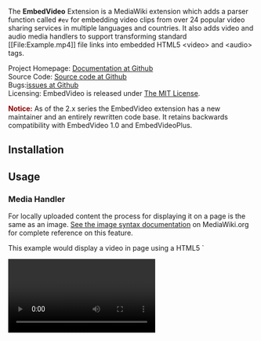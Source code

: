 {{TNT|Extension
|name        = EmbedVideo
|license     = MIT
|status      = stable
|type        = parser function
|author      = Alexia E. Smith ([[User:Alexia E. Smith|Alexia E. Smith]]), Andrew Whitworth ([[User:Whiteknight|Whiteknight]]), Jim R. Wilson ([[User:Jimbojw|Jimbojw]]), and Mohammad Derakhshani ([[User:Mderakhs|Mderakhs]])
|version     = 2.6.1
|update      = 2017-04-25
|mediawiki   = 1.25+
|php         = 5.4+(5.3 up to EmbedVideo 2.2.1)
|download    = {{TNT|GithubDownload|HydraWiki|mediawiki-embedvideo}}
|hook1       = ParserFirstCallInit
|description = Adds a parser function called <code>#ev</code> for embedding video clips from popular video sharing services.
|example     = [http://help.gamepedia.com/Extension:EmbedVideo/Example Gamepedia Help Wiki]
|vagrant-role      = embedvideo
}}

The '''EmbedVideo''' Extension is a MediaWiki extension which adds a parser function called <code>#ev</code> for embedding video clips from over 24 popular video sharing services in multiple languages and countries.  It also adds video and audio media handlers to support transforming standard <nowiki>[[File:Example.mp4]]</nowiki> file links into embedded HTML5 <nowiki><video></nowiki> and <nowiki><audio></nowiki> tags.

;Project Homepage: [https://github.com/HydraWiki/mediawiki-embedvideo Documentation at Github]
;Source Code: [https://github.com/HydraWiki/mediawiki-embedvideo Source code at Github]
;Bugs:[https://github.com/HydraWiki/mediawiki-embedvideo/issues issues at Github]
;Licensing: EmbedVideo is released under [http://www.opensource.org/licenses/mit-license.php The MIT License].

<span style="font-weight: bold; color: darkred;">Notice:</span> As of the 2.x series the EmbedVideo extension has a new maintainer and an entirely rewritten code base.  It retains backwards compatibility with EmbedVideo 1.0 and EmbedVideoPlus.

==Installation==

{{TNT|ExtensionInstall
 |registration=required
 |download-link=[https://github.com/HydraWiki/mediawiki-embedvideo/archive/v2.6.0.zip Download]
}}

==Usage==

=== Media Handler ===
For locally uploaded content the process for displaying it on a page is the same as an image.  [https://www.mediawiki.org/wiki/Help:Images#Syntax See the image syntax documentation] on MediaWiki.org for complete reference on this feature.

This example would display a video in page using a HTML5 `<video>` tag.

<pre><nowiki>[[File:Example.mp4]]</nowiki></pre>

To specify the start and end timestamps in the media use the start and end parameters.  The timestamp can be formatted as one of: ss, :ss, mm:ss, hh:mm:ss, or dd:hh:mm:ss.

<pre><nowiki>[[File:Example.mp4|start=2|end=6]]</nowiki></pre>

=== Tags ===

The EmbedVideo parser function expects to be called in any of the following ways:

====#ev - Classic Parser Tag====
* <code><nowiki>{{#ev:service|id}}</nowiki></code>
* <code><nowiki>{{#ev:service|id|dimensions}}</nowiki></code>
* <code><nowiki>{{#ev:service|id|dimensions|alignment}}</nowiki></code>
* <code><nowiki>{{#ev:service|id|dimensions|alignment|description}}</nowiki></code>
* <code><nowiki>{{#ev:service|id|dimensions|alignment|description|container}}</nowiki></code>
* <code><nowiki>{{#ev:service|id|dimensions|alignment|description|container|urlargs}}</nowiki></code>
* <code><nowiki>{{#ev:service|id|dimensions|alignment|description|container|urlargs|autoresize}}</nowiki></code>
* <code><nowiki>{{#ev:service|id|dimensions|alignment|description|container|urlargs|autoresize|valignment}}</nowiki></code>

However, if needed optional arguments may be left blank by not putting anything between the pipes:
* <code><nowiki>{{#ev:service|id|||description}}</nowiki></code>

====#evt - Parser Tag for Templates====
The <nowiki>#evt</nowiki> parser tag allows for key=value pairs which allows for easier templating and readability.

<pre><nowiki>{{#evt:
service=youtube
|id=https://www.youtube.com/watch?v=pSsYTj9kCHE
|alignment=right
}}</nowiki></pre>

====#evu - Parser Tag for URLs====
The <nowiki>#evu</nowiki> parser tag is like the <nowiki>#evt</nowiki> tag, but its first parameter is a URL that will be parsed to determine the service automatically.

<pre><nowiki>{{#evu:https://www.youtube.com/watch?v=pSsYTj9kCHE
|alignment=right
}}</nowiki></pre>

====<embedvideo> - Tag Hook====
Videos can easily be embedded with the <nowiki><embedvideo></embedvideo></nowiki> tag hook.  The ID/URL goes as the input between the tags and parameters can be added as the tag arguments.

<pre><nowiki><embedvideo service="youtube">https://www.youtube.com/watch?v=pSsYTj9kCHE</embedvideo></nowiki></pre>

=== Attributes for Parser Tags ===

{| class="wikitable"
|-
! Attribute
! Description
|-
| <code>service="<nowiki>(See Supported Services below.)</nowiki>"</code>
| '''Required:''' yes
:The video service to call.
|-
| <code>id="<nowiki>[id|url]</nowiki>"</code>
| '''Required:''' yes
:The raw ID of the video or URL from the player page.
|-
| <code>dimensions="<nowiki>[WIDTH|WIDTHxHEIGHT|xHEIGHT]</nowiki>"</code>
| '''Required:''' no, '''Default:''' <code>640</code>
:Dimensions in pixels to size the embed container.  The standard format is width x height where either can be omitted, but the <code>x</code> must proceed height to indicate it as the height.
:Examples: <code>480</code>, <code>480x320</code>, <code>x320</code>.  If the height is not provided it will be calculated automatically from the width and service default ratio.
:Some services such as ''Gfycat'' do not have standard heights and should be specified for each embed.  <code>$wgEmbedVideoDefaultWidth</code> can be set in <code>LocalSettings.php</code> to override the default width.
|-
| <code>alignment="<nowiki>[left|center|right|inline]</nowiki>"</code>
| '''Required:''' no, '''Default:''' <code>none</code>
:Align the placement of the video either to the left, centered, or to the right. Inline will allow multiple videos to display side by side without forced line breaks.
|-
| <code>description="<nowiki>[wiki text]</nowiki>"</code>
| '''Required:''' no, '''Default:''' <code>none</code>
:Display a description under the embed container.
|-
| <code>container="<nowiki>[frame]</nowiki>"</code>
| '''Required:''' no, '''Default:''' <code>none</code>
:Specifies the container type to use for the embed.
::<code>frame</code>: Wrap the video player in a Mediawiki thumbnail box.
|-
| <code>urlargs="<nowiki>modestbranding=1&version=3</nowiki>"</code>
| '''Required:''' no, '''Default:''' <code>none</code>
:Allows extra URL arguments to be appended to the generated embed URL.  This is useful for obscure options only supported on one service.
|-
| <code>autoresize="<nowiki>false</nowiki>"</code>
| '''Required:''' no, '''Default:''' <code>true</code>
:Automatically resize videos when their size will cause them to break outside of their container element.
|-
| <code>valignment="<nowiki>[top|middle|bottom|baseline]</nowiki>"</code>
| '''Required:''' no, '''Default:''' <code>none</code>
:Align the vertical placement of the video either to the top, middle, bottom, or baseline of the parent element.  Using this parameter forces the alignment parameter to be inline.
|}

=== Examples ===

[[File:EmbedVideoExample1.jpg|thumb|Example #1]]

For example, a video from YouTube uses the 'youtube' service selector. You can specify either the raw ID:
<pre>{{#ev:youtube|pSsYTj9kCHE}}</pre>
Or specify the full URL:
<pre>{{#ev:youtube|https://www.youtube.com/watch?v=pSsYTj9kCHE}}</pre>



[[File:EmbedVideoExample2.jpg|thumb|Example #2]]






To display the same video as a right aligned large thumbnail with a description:
<pre>{{#ev:youtube|https://www.youtube.com/watch?v=pSsYTj9kCHE|1000|right|Let eet GO|frame}}</pre>

For YouTube to have the video start at a specific time code utilize the urlargs(URL arguments) parameter.  Take the rest of the URL arguments from the custom URL and place them into the urlargs.  Please note that not all video services support extra URL arguments or may have different keys for their URL arguments.
<pre>https://www.youtube.com/watch?v=pSsYTj9kCHE&start=76</pre>
<pre>{{#ev:youtube|https://www.youtube.com/watch?v=pSsYTj9kCHE|||||start=76}}</pre>

URL arguments can be used to chop up a video and loop it:
<pre>https://www.youtube.com/watch?v=pSsYTj9kCHE&start=160&end=180&loop=1</pre>
<pre>{{#ev:youtube|https://www.youtube.com/watch?v=pSsYTj9kCHE|||||start=160&end=180&loop=1}}</pre>

= Support for VideoLink Tags =

Support for the unmaintained VideoLink extension’s tags has been added since version 2.5.

From the original extension documentation:

<pre>The VideoLink extension allows embedding of YouTube videos in articles; allowing for multiple linked videos to be played in a single embedded video player, first shown when a user clicks on a video link.

The &lt;vplayer /&gt; specifies where the player should appear within the page, and the {{#vlink}} parser function allows creation of links that load a specific video.</pre>
=== &lt;evlplayer&gt; - Tag Hook for Video Container ===

''Note that the use of the <code>&lt;vplayer&gt;</code> tag is also acceptable here for backwards compatibility.''

This evlplayer tag is used to position the video player container within the page.

<pre>&lt;vplayer id=&quot;player id&quot; w=&quot;width&quot; h=&quot;height&quot; class=&quot;class&quot; style=&quot;style&quot;&gt;default content&lt;/vplayer&gt;</pre>
{|
!width="11%"| Attributes
!width="10%"| Required
!width="23%"| Default
!width="54%"| Description
|-
| id
| no
| default
| An optional unique identifier for this container
|-
| w
| no
| 800
| Width to send to the embedded player when its generated
|-
| h
| no
| achieve 16:9 from width
| Height to send to the embedded player when its generated
|-
| class
| no
|

| Additional CSS class to add to the container div
|-
| style
| no
|

| Additional in-line CSS to apply to the container div
|}

An important caveat to make note of, is that the <code>w</code> and <code>h</code> attributes only effect the video that is being included into the container div, and not the actual container. For styling of the container, please use the <code>class</code> or <code>style</code> attributes.

=== #evl - Parser Function for Video Links ===

''Note that the use of the <code>{{#vlink}}</code> parser function is also acceptable here for backwards compatibility.''

<pre>{{#evl:&lt;video id&gt;|&lt;Link text&gt;|service=youtube|player=&lt;player id&gt;}}</pre>
In addition to all of the attributes supported by the <code>#evt</code> tag, these specific attributes apply to the <code>#evl</code> (and <code>#vlink</code>) tags. To maintain backwards compatibility, if you do not define a <code>service</code> then <code>youtube</code> is assumed.

{|
!width="5%"| Attributes
!width="4%"| Required
!width="3%"| Default
!width="86%"| Description
|-
| video id
| yes
| none
| The ID of the video you would like to play. ''Please note that the use of multiple video IDs separated by a semicolon is now deprecated. Please use the proper service for playlists if you would like play multiple videos from a single link''
|-
| link text
| yes
| none
| The text to display inside the link
|-
| player
| no
| ‘default’
| Player container to load video in. ''Note that the ID ‘default’ will only exist if you’ve defined a player with no ID.''
|-
| initial video
| ''deprecated''
|

| In the original VideoLink, this would define what video to play first if multiple videos were define. Please see notes about in <code>video id</code> and <code>start</code>.
|-
| start
| ''deprecated''
| 0:00
| In the original VideoLink, this defined the start time of a video. Since we support multiple video services, this feature can now be replicated with the <code>urlargs</code> parameter. For backwards compatibility, this attribute will be respect on videos with the service <code>youtube</code>.
|}

=== Supported Services ===

As of version 2.x, EmbedVideo supports embedding video content from the following services:
{| class="wikitable"
|-
! Site
! colspan="2"|Service Name(s)
! ID Example
! URL Example(s)
|-
! [https://archive.org/details/movies Archive.org Videos]
| colspan="2"|<code>archiveorg</code>
| <nowiki>electricsheep-flock-244-80000-6</nowiki>
| <nowiki>https://archive.org/details/electricsheep-flock-244-80000-6</nowiki>
  <nowiki>https://archive.org/embed/electricsheep-flock-244-80000-6</nowiki>
|-
! [http://bambuser.com/ Bambuser]
| <code>bambuser</code> - Broadcasts
| <code>bambuser_channel</code> - Channels
| <nowiki>5262334</nowiki>
| <nowiki>http://bambuser.com/v/5262334</nowiki>
|-
! [https://beam.pro/ Beam]
| colspan="2"|<code>beam</code> - Streams
| <nowiki>RocketBear</nowiki>
| <nowiki>https://beam.pro/RocketBear</nowiki>
|-
! [http://www.bing.com/videos/ Bing]
| colspan="2"|<code>bing</code>
| <nowiki>31ncp9r7l</nowiki>
| <nowiki>http://www.bing.com/videos/watch/video/adorable-cats-attempt-to-eat-invisible-tuna/31ncp9r7l</nowiki>
|-
! [http://www.blip.tv/ Blip.tv]
| colspan="2"|<code>blip</code> - Blip requires the full URL to the video page and does not accept the raw ID.
|
|<nowiki>http://blip.tv/vinylrewind/review-6864612</nowiki>
|-
! [https://media.ccc.de/ C3TV]
| colspan="2"|<code>mediacccde</code>
| <nowiki>32c3-7305-quantum_cryptography</nowiki>
| <nowiki>https://media.ccc.de/v/32c3-7305-quantum_cryptography</nowiki>
|-
! [http://www.collegehumor.com/ CollegeHumor]
| colspan="2"|<code>collegehumor</code>
| <nowiki>6875289</nowiki>
| <nowiki>http://www.collegehumor.com/video/6875289/batman-says-his-goodbyes</nowiki>
|-
! [http://www.dailymotion.com/ Dailymotion]
| colspan="2"|<code>dailymotion</code>
| <nowiki>x1adiiw_archer-waking-up-as-h-jon-benjamin_shortfilms</nowiki>
| <nowiki>http://www.dailymotion.com/video/x1adiiw_archer-waking-up-as-h-jon-benjamin_shortfilms</nowiki>
|-
! [http://tvpot.daum.net/ Daum TVPot]
| colspan="2"|<code>tvpot</code> - Obtain the URL or ID from the share menu URL.
| <nowiki>s9011HdLzYwpLwBodQzCHRB</nowiki>
| <nowiki>http://tvpot.daum.net/v/s9011HdLzYwpLwBodQzCHRB</nowiki>
|-
! [http://www.divshare.com Div Share]
| colspan="2"|<code>divshare</code>
|
|
|-
! [http://edutopia.org Edutopia]
| colspan="2"|Edutopia content moved to YouTube.  Please use the youtube service selector below.
|
|
|-
! [http://www.funnyordie.com/ FunnyOrDie]
| colspan="2"|<code>funnyordie</code>
| <nowiki>c61fb67ac9</nowiki>
| <nowiki>http://www.funnyordie.com/videos/c61fb67ac9/to-catch-a-predator-elastic-heart-edition</nowiki>
|-
! [http://gfycat.com/ Gfycat]
| colspan="2"|<code>gfycat</code>
| <nowiki>BruisedSilentAntarcticfurseal</nowiki>
| <nowiki>http://www.gfycat.com/BruisedSilentAntarcticfurseal</nowiki>
|-
! [http://www.hitbox.tv/ Hitbox]
| colspan="2"|<code>hitbox</code>
| <nowiki>Washuu</nowiki>
| <nowiki>http://www.hitbox.tv/Washuu</nowiki>
|-
! [https://www.jwplayer.com/ JW Player]
| colspan="2"|<code>jwplayer</code>
| <nowiki>cr5d8nbu-8ZpoNmmJ</nowiki>
| <nowiki>https://content.jwplatform.com/players/cr5d8nbu-8ZpoNmmJ.html</nowiki>
|-
! [http://www.kickstarter.com/ Kickstarter]
| colspan="2"|<code>kickstarter</code>
| <nowiki>elanlee/exploding-kittens</nowiki>
| <nowiki>https://www.kickstarter.com/projects/elanlee/exploding-kittens</nowiki>
|-
! [http://www.metacafe.com/ Metacafe]
| colspan="2"|<code>metacafe</code>
| <nowiki>11404579</nowiki>
| <nowiki>http://www.metacafe.com/watch/11404579/lan_party_far_cry_4/</nowiki>
|-
! [http://www.nicovideo.jp/ Nico Nico Video]
| colspan="2"|<code>nico</code>
| <nowiki>sm24394325</nowiki>
| <nowiki>http://www.nicovideo.jp/watch/sm24394325</nowiki>
|-
! [http://rutube.ru/ RuTube]
| colspan="2"|<code>rutube</code>
| <nowiki>b698163ccb67498db74d50cb0f22e556</nowiki>
| <nowiki>http://rutube.ru/video/b698163ccb67498db74d50cb0f22e556/</nowiki>
|-
! [http://teachertube.com TeacherTube]
| colspan="2"|<code>teachertube</code>
| <nowiki>370511</nowiki>
| <nowiki>http://www.teachertube.com/video/thats-a-noun-sing-along-hd-version-370511</nowiki>
|-
! [http://www.ted.com/talks/browse/ TED Talks]
| colspan="2"|<code>ted</code>
| <nowiki>bruce_aylward_humanity_vs_ebola_the_winning_strategies_in_a_terrifying_war</nowiki>
| <nowiki>http://www.ted.com/talks/bruce_aylward_humanity_vs_ebola_the_winning_strategies_in_a_terrifying_war</nowiki>
|-
! [https://tubitv.com Tubi TV]
| colspan="2"|<code>tubitv</code>
| <nowiki>318409</nowiki>
| <nowiki>http://tubitv.com/video/318409</nowiki>
|-
! [http://www.tudou.com/ Tudou]
| colspan="2"|<code>tudou</code>
| <nowiki>mfQXfumwiew</nowiki>
| <nowiki>http://www.tudou.com/listplay/mfQXfumwiew.html</nowiki>
|-
! [http://www.twitch.tv Twitch]
| <code>twitch</code> - Live Streams
| <code>twitchvod</code> - Archived Videos on Demand
| <nowiki>twitchplayspokemon</nowiki>
| <nowiki>http://www.twitch.tv/twitchplayspokemon</nowiki>
|-
! [http://89.160.51.62/recordme/spelain.htm Videomaten]
| colspan="2"|<code>videomaten</code>
|
|
|-
! [http://www.vimeo.com Vimeo]
| colspan="2"|<code>vimeo</code>
| <nowiki>105035718</nowiki>
| <nowiki>http://vimeo.com/105035718</nowiki>
|-
! [http://vine.co Vine]
| colspan="2"|<code>vine</code>
| <nowiki>h2B7WMtuX2t</nowiki>
| <nowiki>https://vine.co/v/h2B7WMtuX2t</nowiki>
|-
! [http://screen.yahoo.com/ Yahoo Screen]
| colspan="2"|<code>yahoo</code>
| <nowiki>katy-perry-dances-sharks-2015-024409668</nowiki>
| <nowiki>https://screen.yahoo.com/videos-for-you/katy-perry-dances-sharks-2015-024409668.html</nowiki>
|-
! [http://www.youtube.com/ YouTube]
| <code>youtube</code> - Single Videos
| <code>youtubeplaylist</code> - Playlists
| <nowiki>pSsYTj9kCHE</nowiki>
| <nowiki>https://www.youtube.com/watch?v=pSsYTj9kCHE</nowiki>
  <nowiki>https://www.youtube.com/watch?v=CW_PbErQ_c8&list=PL76E80C7F756A2047</nowiki>
|-
! [http://www.youku.com/ Youku]
| colspan="2"|<code>youku</code>
| <nowiki>XODc3NDgzMTY4</nowiki>
| <nowiki>http://v.youku.com/v_show/id_XODc3NDgzMTY4.html</nowiki>
|-
|}

==Configuration Settings==

{| class="wikitable"
|--
! Variable
! Default Value
! Description
|--
| $wgEmbedVideoAddFileExtensions
| true
| Boolean - Enable or disable adding video/audio file extensions to the list of allowable files to be uploaded.
|--
| $wgEmbedVideoEnableVideoHandler
| true
| Boolean - Enable or disable the video media handlers for displaying embedded video in articles.
|--
| $wgEmbedVideoEnableAudioHandler
| true
| Boolean - Enable or disable the audio media handlers for displaying embedded audio in articles.
|--
| $wgEmbedVideoDefaultWidth
|
| Integer - Globally override the default width of video players.  When not set this uses the video service's default width which is typically 640 pixels.
|--
| $wgEmbedVideoMinWidth
|
| Integer - Minimum width of video players.  Widths specified below this value will be automatically bounded to it.
|--
| $wgEmbedVideoMaxWidth
|
| Integer - Maximum width of video players.  Widths specified above this value will be automatically bounded to it.
|--
| $wgFFmpegLocation
| /usr/bin/ffmpeg
| String - Set the location of the ffmpeg binary.
|--
| $wgFFprobeLocation
| /usr/bin/ffprobe
| String - Set the location of the ffprobe binary.
|}

==Patch Notes==
; v2.6.1
* Added new configuration options to disable adding media handlers and file extensions.
** https://github.com/HydraWiki/mediawiki-embedvideo/issues/76
* Fixed an uninitialized array.
** https://github.com/HydraWiki/mediawiki-embedvideo/issues/77
* Fixed undefined indexes in the AudioHandler class.
** https://github.com/HydraWiki/mediawiki-embedvideo/issues/78
* Fixed class properties that were unintentionally declared as static.
** https://github.com/HydraWiki/mediawiki-embedvideo/issues/75

; v2.6.0
* Added support for vertically aligning videos.
* Improved sizing of video and audio tags in Chrome and Firefox when using the media handler tags.
* Fixed an undefined variable.
** https://github.com/HydraWiki/mediawiki-embedvideo/issues/71

; v2.5.2
* If ffmpeg is not installed on the server the FFProbe class will no longer attempt to use and instead just return generic descriptions.
* Fixed properties on FFProbe being incorrectly declared as static.
* Fixed issues with not returning generic descriptions when the local file being accessed by ffprobe is not readable.

; v2.5.1
* Added URL argument support to Twitch services.

; v2.5.0
* Added support for VideoLink tags
* Support for Disclose.tv added
* Twitch VOD support updated.
* Added <nowiki>#evu</nowiki> parser tag

; v2.4.1
* Merged Sophivorus' improvements and fixes.
** Support for TubiTV.com with the tubitv service identifier.
** Fixed vimeo aspect ratio.
** Fixed dailymotion ID regex.
* Fixed error messages being double parsed.

; v2.4.0
* New media handlers to embed locally uploaded video and audio files.
** Requires ffmpeg and ffprobe binaries to be installed.
** Uses HTML5 <nowiki><video></nowiki> and <nowiki><audio></nowiki> tags.
* Two new settings:
** $wgFFmpegLocation - Set the location of the ffmpeg binary.
** $wgFFprobeLocation - Set the location of the ffprobe binary.

; v2.3.3
* Support for JW Player.

; v2.3.2
* Fix auto resize breaking when leaving full screen.

; v2.3.1
* Fixed issue #54 (EmbedVideo doesn't work with mw-collapsible class)
* Fixed issue #50 ("arg" should be "args" in addService)
* Added "inline" alignment option
* Fixed center alignment option css
* Auto Resize now targets mobile as well

; v2.3.0
* Hard cut off of support for versions older then MediaWiki 1.25
* Auto Resize attribute added
* Reverted array_key_exists() regression to fix the `<embedvideo>` tag being broken.

; v2.2.9
* Fixed issue with Twitch.tv switching over to HTTPS.
* [https://github.com/HydraWiki/mediawiki-embedvideo/pull/52 Added support for http://media.ccc.de]
* [https://github.com/HydraWiki/mediawiki-embedvideo/pull/46 New services can now be added from other extensions programmatically.]

; v2.2.8
* [https://github.com/HydraWiki/mediawiki-embedvideo/pull/38 Support for Daum TVPot]
* [https://github.com/HydraWiki/mediawiki-embedvideo/pull/40 Fix for URL arguments for youtube and youtubeplaylist].
* Support for Beam.pro.
* Support for Hitbox.tv.

; v2.2.7
* [https://github.com/HydraWiki/mediawiki-embedvideo/pull/35 Compatible with MediaWiki 1.24.0+]

; v2.2.6
* NicoNico Video ID fixes; will work with new ID formats.

; v2.2.5
* XSS flaws reported by [https://github.com/Mischanix/ Mischanix].

; v2.2.4
* Fix Bing to work with their new URLs.
* Remove MSN as their new video service does not support embedding.
* Standardize Tudou support per their wiki.

; v2.2.3
* Added support for Youku and Tudou.

; v2.2.2
* Updated regular expression replacement pattern for Twitch URLs.  Old Twitch embed URLs do not automatically redirect.

; v2.2.1
* Fixed E_NOTICE being thrown for [https://github.com/HydraWiki/mediawiki-embedvideo/issues/25 undefined array indexes].
* Back ported some [https://github.com/HydraWiki/mediawiki-embedvideo/issues/23 PHP 5.3 compatibility changes].  Please note that future releases of EmbedVideo may not support PHP 5.3 as it is an outdated version.  Upgrading to PHP 5.4 at a minimum is recommended.

; v2.2.0
* Fixed a bug with alignment that would cause the left align to not work similar to how MediaWiki handles images and other media.
* New parser tag better suited for templates; #evt.
* New HTML like tag format that can take parameters.

; v2.1.0
* The width parameter was changed to dimensions.  See parameter documentation above.
* New container parameter to use a standard MediaWiki thumb frame or default to a generic container.
* The description parameter no longer forces the thumb frame to be used.
* Added support for Archive.org, Blip.tv, CollegeHumor, Gfycat, Nico Nico Video, TED Talks, and Vine.
* Ability to center align embeds.
* CSS resource module.

; v2.0
* URLs from the player pages that contain the raw video ID can now be used as the ID parameter.
* Validation of the raw IDs is improved.
* Code base rewritten to have a VideoService class for future extensibility.
* Switched to HTML5 iframes wherever possible for embeds.
* All services overhauled to be up to date and working.
* The 'auto' and 'center' alignment values were removed as they were not working.  They are planned to be implement properly in the future.

==Developer Notes==

The major benefit of using a parser function as the injection mechanism for video clips (as opposed to an extension tag) is that parser functions can utilize template parameters (of the form <code><nowiki>{{{1}}}</nowiki></code>).

For example, say you found yourself making a lot of YouTube videos in thumbnail size, right-aligned like an image.  You might make a template called <code>Template:Youtube_tn</code> which could contain this:
<pre>
<div class="thumb tright">
{{#ev:youtube|{{{1}}}|{{{2|100}}}}}
</div>
</pre>

And then call it like this:
<pre>
{{youtube tn|someYoutubeId}}
</pre>

===Reporting Bugs===

There is an issue tracker set up on the [https://github.com/HydraWiki/mediawiki-embedvideo/issues Github project page].

===Contributing===

Bug reports, feature requests, and patches are always welcome.  New contributors can be added to the Github project if there is sufficient interest.

==Weblinks==

* [http://help.gamepedia.com/Extension:EmbedVideo/Example Gamepedia Help Wiki] / [http://fr.wikimini.org/wiki/Aide:Ins%C3%A9rer_une_vid%C3%A9o French] / [http://krefeld-wiki.de/wiki/Hilfe:Video German]

[[Category:Video player extensions]]
[[Category:YouTube extensions]]